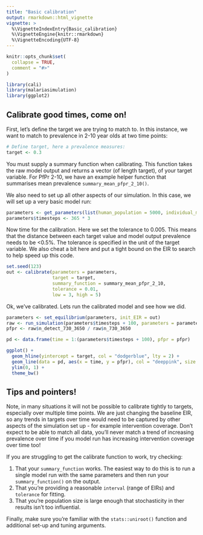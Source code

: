 ```yaml
---
title: "Basic calibration"
output: rmarkdown::html_vignette
vignette: >
  %\VignetteIndexEntry{Basic_calibration}
  %\VignetteEngine{knitr::rmarkdown}
  %\VignetteEncoding{UTF-8}
---
```


```r
knitr::opts_chunk$set(
  collapse = TRUE,
  comment = "#>"
)
```

```r
library(cali)
library(malariasimulation)
library(ggplot2)
```

## Calibrate good times, come on!

First, let's define the target we are trying to match to. In this instance, we
want to match to prevalence in 2-10 year olds at two time points:

```r
# Define target, here a prevalence measures:
target <- 0.3
```

You must supply a summary function when calibrating. This function takes the raw
model output and returns a vector (of length target), of your target variable.
For PfPr 2-10, we have an example helper function that summarises mean
prevalence `summary_mean_pfpr_2_10()`.

We also need to set up all other aspects of our simulation. In this case, we will
set up a very basic model run:

```r
parameters <- get_parameters(list(human_population = 5000, individual_mosquitoes = FALSE))
parameters$timesteps <- 365 * 3
```

Now time for the calibration. Here we set the tolerance to 0.005. This means that
the distance between each target value and model output prevalence needs to be <0.5%. The
tolerance is specified in the unit of the target variable. We also cheat a bit here
and put a tight bound on the EIR to search to help speed up this code.

```r
set.seed(123)
out <- calibrate(parameters = parameters,
                 target = target,
                 summary_function = summary_mean_pfpr_2_10,
                 tolerance = 0.01, 
                 low = 3, high = 5)
```

Ok, we've calibrated. Lets run the calibrated model and see how we did.

```r
parameters <- set_equilibrium(parameters, init_EIR = out)
raw <- run_simulation(parameters$timesteps + 100, parameters = parameters)
pfpr <- raw$n_detect_730_3650 / raw$n_730_3650

pd <- data.frame(time = 1:(parameters$timesteps + 100), pfpr = pfpr)

ggplot() +
  geom_hline(yintercept = target, col = "dodgerblue", lty = 2) + 
  geom_line(data = pd, aes(x = time, y = pfpr), col = "deeppink", size = 1) +
  ylim(0, 1) +
  theme_bw()

```

## Tips and pointers!

Note, in many situations it will not be possible to calibrate tightly to targets,
especially over multiple time points. We are just changing the baseline EIR, 
so any trends in targets over time would need to be captured by other aspects of
the simulation set up - for example intervention coverage. Don't expect to be able to
match all data, you'll never match a trend of increasing prevalence over time if
you model run has increasing intervention coverage over time too!

If you are struggling to get the calibrate function to work, try checking:

1. That your `summary_function` works. The easiest way to do this is to run a single
model run with the same parameters and then run your `summary_function()` on the output.
2. That you're providing a reasonable `interval` (range of EIRs) and `tolerance` for fitting.
3. That you're population size is large enough that stochasticity in ther results isn't
too influential.

Finally, make sure you're familiar with the `stats::uniroot()` function and additional set-up and
tuning arguments.